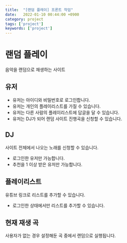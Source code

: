 ```yaml
---
title:  "[랜덤 플레이] 프론트 작업"
date:   2022-01-10 00:44:00 +0900
category: project
tags: ['project']
keywords: ['project']
---
```



# 랜덤 플레이
음악을 랜덤으로 재생하는 사이트

## 유저
- 유저는 아이디와 비밀번호로 로그인합니다.  
- 유저는 개인의 플레이리스트를 가질 수 있습니다.
- 유저는 다른 사람의 플레이리스트에 답글을 달 수 있습니다.
- 유저는 DJ가 되어 랜덤 사이트 진행곡을 신청할 수 있습니다.  

## DJ
사이트 전체에서 나오는 노래를 신청할 수 있습니다.  
- 로그인한 유저만 가능합니다.  
- 추천을 1 이상 받은 유저만 가능합니다.  

## 플레이리스트
유튜브 링크로 리스트를 추가할 수 있습니다.  
- 로그인한 상태에서만 리스트를 추가할 수 있습니다.  

## 현재 재생 곡
사용자가 없는 경우 설정해둔 곡 중에서 랜덤으로 실행됩니다.

